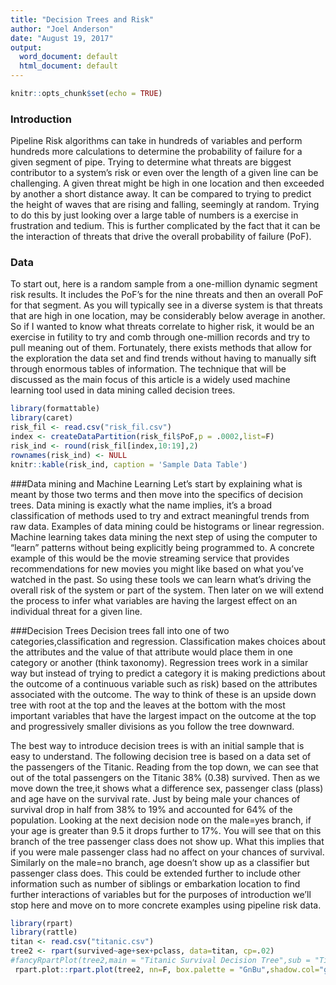 ```yaml
---
title: "Decision Trees and Risk"
author: "Joel Anderson"
date: "August 19, 2017"
output:
  word_document: default
  html_document: default
---
```


```r
knitr::opts_chunk$set(echo = TRUE)
```

### Introduction
Pipeline Risk algorithms can take in hundreds of variables and perform hundreds more calculations to determine the probability of failure for a given segment of pipe.  Trying to determine what threats are biggest contributor to a system's risk or even over the length of a given line can be challenging.  A given threat might be high in one location and then exceeded by another a short distance away.  It can be compared to trying to predict the height of waves that are rising and falling, seemingly at random.  Trying to do this by just looking over a large table of numbers is a exercise in frustration and tedium.  This is further complicated by the fact that it can be the interaction of threats that drive the overall probability of failure (PoF).

### Data
To start out, here is a random sample from a one-million dynamic segment risk results.  It includes the PoF's for the nine threats and then an overall PoF for that segment.  As you will typically see in a diverse system is that threats that are high in one location, may be considerably below average in another.  So if I wanted to know what threats correlate to higher risk, it would be an exercise in futility to try and comb through one-million records and try to pull meaning out of them. Fortunately, there exists methods that allow for the exploration the data set and find trends without having to manually sift through enormous tables of information.  The technique that will be discussed as the main focus of this article is a widely used machine learning tool used in data mining called decision trees.

```r
library(formattable)
library(caret)
risk_fil <- read.csv("risk_fil.csv")
index <- createDataPartition(risk_fil$PoF,p = .0002,list=F)
risk_ind <- round(risk_fil[index,10:19],2)
rownames(risk_ind) <- NULL
knitr::kable(risk_ind, caption = 'Sample Data Table')
```

###Data mining and Machine Learning
Let's start by explaining what is meant by those two terms and then move into the specifics of decision trees.  Data mining is exactly what the name implies, it's a broad classification of methods used to try and extract meaningful trends from raw data.  Examples of data mining could be histograms or linear regression.  Machine learning takes data mining the next step of using the computer to "learn" patterns without being explicitly being programmed to. A concrete example of this would be the movie streaming service that provides recommendations for new movies you might like based on what you've watched in the past.  So using these tools we can learn what's driving the overall risk of the system or part of the system.  Then later on we will extend the process to infer what variables are having the largest effect on an individual threat for a given line.

###Decision Trees
Decision trees fall into one of two categories,classification and regression.  Classification makes choices about the attributes and the value of that attribute would place them in one category or another (think taxonomy).  Regression trees work in a similar way but instead of trying to predict a category it is making predictions about the outcome of a continuous variable such as risk) based on the attributes associated with the outcome.  The way to think of these is an upside down tree with root at the top and the leaves at the bottom with the most important variables that have the largest impact on the outcome at the top and progressively smaller divisions as you follow the tree downward.

The best way to introduce decision trees is with an initial sample that is easy to understand.  The following decision tree is based on a data set of the passengers of the Titanic.  Reading from the top down, we can see that out of the total passengers on the Titanic 38% (0.38) survived.  Then as we move down the tree,it shows what a difference sex, passenger class (plass) and age have on the survival rate.  Just by being male your chances of survival drop in half from 38% to 19% and accounted for 64% of the population. Looking at the next decision node on the male=yes branch, if your age is greater than 9.5 it drops further to 17%.  You will see that on this branch of the tree passenger class does not show up.  What this implies that if you were male passenger class had no affect on your chances of survival.  Similarly on the male=no branch, age doesn't show up as a classifier but passenger class does. This could be extended further to include other information such as number of siblings or embarkation location to find further interactions of variables but for the purposes of introduction we'll stop here and move on to more concrete examples using pipeline risk data.

```r
library(rpart)
library(rattle)
titan <- read.csv("titanic.csv")
tree2 <- rpart(survived~age+sex+pclass, data=titan, cp=.02)
#fancyRpartPlot(tree2,main = "Titanic Survival Decision Tree",sub = "Titanic survival data set")
 rpart.plot::rpart.plot(tree2, nn=F, box.palette = "GnBu",shadow.col="gray",branch.lty=3,main = "Titanic Survival Decision Tree")
```

